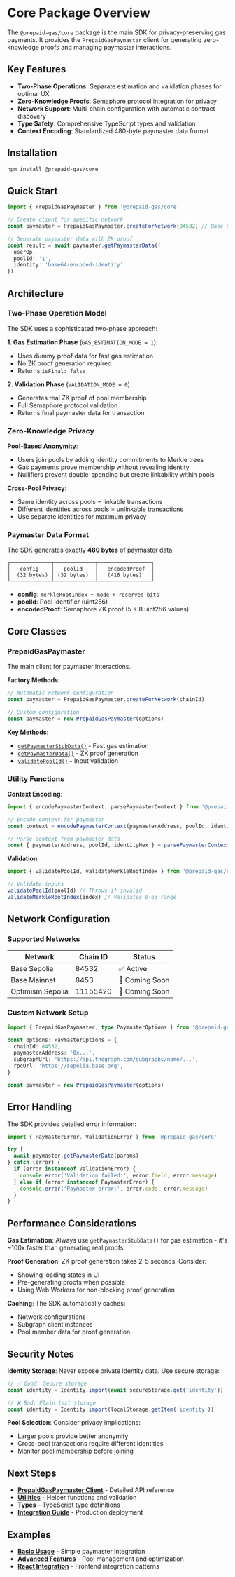 # Core Package Overview

The `@prepaid-gas/core` package is the main SDK for privacy-preserving gas payments. It provides the `PrepaidGasPaymaster` client for generating zero-knowledge proofs and managing paymaster interactions.

## Key Features

- **Two-Phase Operations**: Separate estimation and validation phases for optimal UX
- **Zero-Knowledge Proofs**: Semaphore protocol integration for privacy
- **Network Support**: Multi-chain configuration with automatic contract discovery  
- **Type Safety**: Comprehensive TypeScript types and validation
- **Context Encoding**: Standardized 480-byte paymaster data format

## Installation

```bash
npm install @prepaid-gas/core
```

## Quick Start

```typescript
import { PrepaidGasPaymaster } from '@prepaid-gas/core'

// Create client for specific network
const paymaster = PrepaidGasPaymaster.createForNetwork(84532) // Base Sepolia

// Generate paymaster data with ZK proof
const result = await paymaster.getPaymasterData({
  userOp,
  poolId: '1',
  identity: 'base64-encoded-identity'
})
```

## Architecture

### Two-Phase Operation Model

The SDK uses a sophisticated two-phase approach:

**1. Gas Estimation Phase** (`GAS_ESTIMATION_MODE = 1`):
- Uses dummy proof data for fast gas estimation
- No ZK proof generation required
- Returns `isFinal: false` 

**2. Validation Phase** (`VALIDATION_MODE = 0`):
- Generates real ZK proof of pool membership  
- Full Semaphore protocol validation
- Returns final paymaster data for transaction

### Zero-Knowledge Privacy

**Pool-Based Anonymity**:
- Users join pools by adding identity commitments to Merkle trees
- Gas payments prove membership without revealing identity
- Nullifiers prevent double-spending but create linkability within pools

**Cross-Pool Privacy**:
- Same identity across pools = linkable transactions
- Different identities across pools = unlinkable transactions
- Use separate identities for maximum privacy

### Paymaster Data Format

The SDK generates exactly **480 bytes** of paymaster data:

```
┌─────────────┬─────────────┬─────────────────┐
│   config    │   poolId    │   encodedProof  │
│  (32 bytes) │ (32 bytes)  │   (416 bytes)   │
└─────────────┴─────────────┴─────────────────┘
```

- **config**: `merkleRootIndex + mode + reserved bits`
- **poolId**: Pool identifier (uint256)
- **encodedProof**: Semaphore ZK proof (5 + 8 uint256 values)

## Core Classes

### PrepaidGasPaymaster

The main client for paymaster interactions.

**Factory Methods**:
```typescript
// Automatic network configuration
const paymaster = PrepaidGasPaymaster.createForNetwork(chainId)

// Custom configuration  
const paymaster = new PrepaidGasPaymaster(options)
```

**Key Methods**:
- [`getPaymasterStubData()`](/core/client#getpaymasterstubdata) - Fast gas estimation
- [`getPaymasterData()`](/core/client#getpaymasterdata) - ZK proof generation
- [`validatePoolId()`](/core/client#validatepoolid) - Input validation

### Utility Functions

**Context Encoding**:
```typescript
import { encodePaymasterContext, parsePaymasterContext } from '@prepaid-gas/core'

// Encode context for paymaster
const context = encodePaymasterContext(paymasterAddress, poolId, identity)

// Parse context from paymaster data
const { paymasterAddress, poolId, identityHex } = parsePaymasterContext(context)
```

**Validation**:
```typescript
import { validatePoolId, validateMerkleRootIndex } from '@prepaid-gas/core'

// Validate inputs
validatePoolId(poolId) // Throws if invalid
validateMerkleRootIndex(index) // Validates 0-63 range
```

## Network Configuration

### Supported Networks

| Network | Chain ID | Status |
|---------|----------|---------|
| Base Sepolia | 84532 | ✅ Active |
| Base Mainnet | 8453 | 🔄 Coming Soon |
| Optimism Sepolia | 11155420 | 🔄 Coming Soon |

### Custom Network Setup

```typescript
import { PrepaidGasPaymaster, type PaymasterOptions } from '@prepaid-gas/core'

const options: PaymasterOptions = {
  chainId: 84532,
  paymasterAddress: '0x...',
  subgraphUrl: 'https://api.thegraph.com/subgraphs/name/...',
  rpcUrl: 'https://sepolia.base.org',
}

const paymaster = new PrepaidGasPaymaster(options)
```

## Error Handling

The SDK provides detailed error information:

```typescript
import { PaymasterError, ValidationError } from '@prepaid-gas/core'

try {
  await paymaster.getPaymasterData(params)
} catch (error) {
  if (error instanceof ValidationError) {
    console.error('Validation failed:', error.field, error.message)
  } else if (error instanceof PaymasterError) {
    console.error('Paymaster error:', error.code, error.message)
  }
}
```

## Performance Considerations

**Gas Estimation**: Always use `getPaymasterStubData()` for gas estimation - it's ~100x faster than generating real proofs.

**Proof Generation**: ZK proof generation takes 2-5 seconds. Consider:
- Showing loading states in UI
- Pre-generating proofs when possible
- Using Web Workers for non-blocking proof generation

**Caching**: The SDK automatically caches:
- Network configurations
- Subgraph client instances  
- Pool member data for proof generation

## Security Notes

**Identity Storage**: Never expose private identity data. Use secure storage:

```typescript
// ✅ Good: Secure storage
const identity = Identity.import(await secureStorage.get('identity'))

// ❌ Bad: Plain text storage  
const identity = Identity.import(localStorage.getItem('identity'))
```

**Pool Selection**: Consider privacy implications:
- Larger pools provide better anonymity
- Cross-pool transactions require different identities
- Monitor pool membership before joining

## Next Steps

- **[PrepaidGasPaymaster Client](/core/client)** - Detailed API reference
- **[Utilities](/core/utilities)** - Helper functions and validation
- **[Types](/core/types)** - TypeScript type definitions
- **[Integration Guide](/guides/integration)** - Production deployment

## Examples

- **[Basic Usage](/examples/basic)** - Simple paymaster integration
- **[Advanced Features](/examples/advanced)** - Pool management and optimization  
- **[React Integration](/examples/react)** - Frontend integration patterns